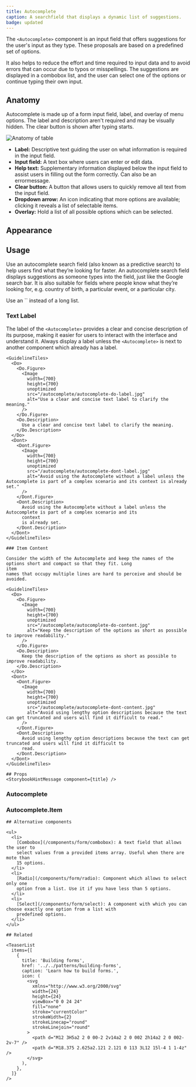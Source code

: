 ```yaml
---
title: Autocomplete
caption: A searchfield that displays a dynamic list of suggestions.
badge: updated
---
```


The `<Autocomplete>` component is an input field that offers suggestions for the user's input as they type. These proposals are based on a predefined set of options.

It also helps to reduce the effort and time required to input data and to avoid errors that can occur due to typos or misspellings. The suggestions are displayed in a combobox list, and the user can select one of the options or continue typing their own input.

## Anatomy

Autocomplete is made up of a form input field, label, and overlay of menu options. The label and description aren't required and may be visually hidden. The clear button is shown after typing starts.

<Image
  src="/autocomplete/autocomplete-anatomy.jpg"
  alt="Anatomy of table"
  width={800}
  height={550}
  className="mx-auto block"
/>

<ul>
  <li>
    <b>Label:</b> Descriptive text guiding the user on what information is
    required in the input field.
  </li>
  <li>
    <b>Input field:</b> A text box where users can enter or edit data.
  </li>
  <li>
    <b>Help text:</b> Supplementary information displayed below the input field
    to assist users in filling out the form correctly. Can also be an
    errormessage.
  </li>
  <li>
    <b>Clear button:</b> A button that allows users to quickly remove all text
    from the input field.
  </li>
  <li>
    <b>Dropdown arrow:</b> An icon indicating that more options are available;
    clicking it reveals a list of selectable items.
  </li>
  <li>
    <b>Overlay:</b> Hold a list of all possible options which can be selected.
  </li>
</ul>

## Appearance

<AppearanceDemo component={title} />

<AppearanceTable component={title} />

## Usage

Use an autocomplete search field (also known as a predictive search) to help users find what they’re looking for faster.
An autocomplete search field displays suggestions as someone types into the field, just like the Google search bar.
It is also suitable for fields where people know what they’re looking for, e.g. country of birth, a particular event, or a particular city.

<ComponentDemo file="./autocomplete-async.demo.tsx" />

<Do>
  <Do.Description>Use an `<Autocomplete>` instead of a long list.</Do.Description>
</Do>

### Text Label

The label of the `<Autocomplete>` provides a clear and concise description of its purpose, making it easier for users to
interact with the interface and understand it.
Always display a label unless the `<Autocomplete>` is next to another component which already has a label.

    <GuidelineTiles>
      <Do>
        <Do.Figure>
          <Image
            width={700}
            height={700}
            unoptimized
            src="/autocomplete/autocomplete-do-label.jpg"
            alt="Use a clear and concise text label to clarify the meaning."
          />
        </Do.Figure>
        <Do.Description>
          Use a clear and concise text label to clarify the meaning.
        </Do.Description>
      </Do>
      <Dont>
        <Dont.Figure>
          <Image
            width={700}
            height={700}
            unoptimized
            src="/autocomplete/autocomplete-dont-label.jpg"
            alt="Avoid using the Autocomplete without a label unless the Autocomplete is part of a complex scenario and its context is already set."
          />
        </Dont.Figure>
        <Dont.Description>
          Avoid using the Autocomplete without a label unless the Autocomplete is part of a complex scenario and its
          context
          is already set.
        </Dont.Description>
      </Dont>
    </GuidelineTiles>

    ### Item Content

    Consider the width of the Autocomplete and keep the names of the options short and compact so that they fit. Long
    item
    names that occupy multiple lines are hard to perceive and should be avoided.

    <GuidelineTiles>
      <Do>
        <Do.Figure>
          <Image
            width={700}
            height={700}
            unoptimized
            src="/autocomplete/autocomplete-do-content.jpg"
            alt="Keep the description of the options as short as possible to improve readability."
          />
        </Do.Figure>
        <Do.Description>
          Keep the description of the options as short as possible to improve readability.
        </Do.Description>
      </Do>
      <Dont>
        <Dont.Figure>
          <Image
            width={700}
            height={700}
            unoptimized
            src="/autocomplete/autocomplete-dont-content.jpg"
            alt="Avoid using lengthy option descriptions because the text can get truncated and users will find it difficult to read."
          />
        </Dont.Figure>
        <Dont.Description>
          Avoid using lengthy option descriptions because the text can get truncated and users will find it difficult to
          read.
        </Dont.Description>
      </Dont>
    </GuidelineTiles>

    ## Props
    <StorybookHintMessage component={title} />

### Autocomplete

<PropsTable component={title} />

### Autocomplete.Item

<PropsTable component="ListBoxItem" />

    ## Alternative components

    <ul>
      <li>
        [Combobox](/components/form/combobox): A text field that allows the user to
        select values from a provided items array. Useful when there are mote than
        15 options.
      </li>
      <li>
        [Radio](/components/form/radio): Component which allows to select only one
        option from a list. Use it if you have less than 5 options.
      </li>
      <li>
        [Select](/components/form/select): A component with which you can choose exactly one option from a list with
        predefined options.
      </li>
    </ul>

    ## Related

    <TeaserList
      items={[
        {
          title: 'Building forms',
          href: '../../patterns/building-forms',
          caption: 'Learn how to build forms.',
          icon: (
            <svg
              xmlns="http://www.w3.org/2000/svg"
              width={24}
              height={24}
              viewBox="0 0 24 24"
              fill="none"
              stroke="currentColor"
              strokeWidth={2}
              strokeLinecap="round"
              strokeLinejoin="round"
            >
              <path d="M12 3H5a2 2 0 00-2 2v14a2 2 0 002 2h14a2 2 0 002-2v-7" />
              <path d="M18.375 2.625a2.121 2.121 0 113 3L12 15l-4 1 1-4z" />
            </svg>
          ),
        },
      ]}
    />
